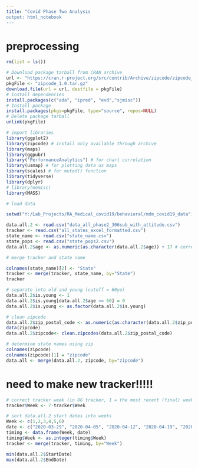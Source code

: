 ```yaml
---
title: "Covid Phase Two Analysis
output: html_notebook
---
```


# preprocessing

```r
rm(list = ls())

# Download package tarball from CRAN archive
url <- "https://cran.r-project.org/src/contrib/Archive/zipcode/zipcode_1.0.tar.gz"
pkgFile <- "zipcode_1.0.tar.gz"
download.file(url = url, destfile = pkgFile)
# Install dependencies
install.packages(c("ada", "ipred", "evd","sjmisc"))
# Install package
install.packages(pkgs=pkgFile, type="source", repos=NULL)
# Delete package tarball
unlink(pkgFile)

# import libraries
library(ggplot2)
library(zipcode) # install only available through archive
library(maps)
library(ggpubr)
library("PerformanceAnalytics") # for chart correlation
library(usmap) # for plotting data us maps
library(scales) # for muted() function
library(tidyverse)
library(dplyr)
# library(memisc)
library(MASS)
```

```r
# load data

setwd("Y:/Lab_Projects/RA_Medical_covid19/behavioral/mdm_covid19_data")

data.all.2 <- read.csv("data_all_phase2_306sub_with_attitude.csv")
tracker <- read.csv("all_states_excel_formatted.csv")
state_name <- read.csv("state_name.csv")
state_pops <- read.csv("state_pops2.csv")
data.all.2$age <- as.numeric(as.character(data.all.2$age)) + 17 # correct coding
```


```r
# merge tracker and state name

colnames(state_name)[2] <- "State"
tracker <- merge(tracker, state_name, by="State")
tracker

# separate into old and young (cutoff = 60yo)
data.all.2$is.young <- 1
data.all.2$is.young[data.all.2$age >= 60] = 0 
data.all.2$is.young <- as.factor(data.all.2$is.young)

# clean zipcode
data.all.2$zip_postal_code <- as.numeric(as.character(data.all.2$zip_postal_code))
data(zipcode)
data.all.2$zipcode<- clean.zipcodes(data.all.2$zip_postal_code)

# determine state names using zip
colnames(zipcode)
colnames(zipcode)[1] = "zipcode"
data.all <- merge(data.all.2, zipcode, by="zipcode")

```

# need to make new tracker!!!!!
```r
# correct tracker week (in OG tracker, 1 = the most recent (final) week)
tracker$Week <- 7-tracker$Week

# sort data.all.2 start dates into weeks
Week <- c(1,2,3,4,5,6)
date <- c("2020-03-29", "2020-04-05", "2020-04-12", "2020-04-19", "2020-04-26", "2020-05-03")
timing <- data.frame(Week, date)
timing$Week <- as.integer(timing$Week)
tracker <- merge(tracker, timing, by="Week")

```

```r
min(data.all.2$StartDate)
max(data.all.2$EndDate)
```

